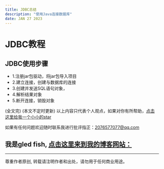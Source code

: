 ```yaml
---
title: JDBC总结
description: "使用Java连接数据库"
date: JAN 27 2023
---
```


# JDBC教程
## JDBC使用步骤
* 1.注册jar包驱动，将jar包导入项目
* 2.建立连接，创建与数据库的连接
* 3.创建并发送SQL语句对象，
* 4.解析结果对象
* 5.断开连接，销毁对象















(全文完)
(本文不定时更新)
以上内容只代表个人观点，如果对你有所帮助，[点击这里给我一个小小的star](https://github.com/gledfish/blog)

如果有任何问题欢迎随时联系我进行批评指正：2076577077@qq.com  
 
我是gled fish, [点击这里来到我的博客网站：](https://gledfish.netlify.app/)
---
---
尊重作者原创, 转载请注明作者和出处，请勿用于任何商业用途。
